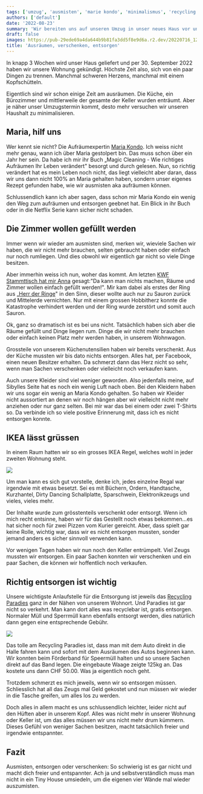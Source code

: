 ```yaml
---
tags: ['umzug', 'ausmisten', 'marie kondo', 'minimalismus', 'recycling']
authors: ['default']
date: '2022-08-23'
summary: 'Wir bereiten uns auf unseren Umzug in unser neues Haus vor und entrümpeln intensiv. Dabei orientieren wir uns teilweise an der Aufräumexpertin Maria Kondo und versuchen, unseren Haushalt zu minimieren. Alles, was wir nicht mehr brauchen, verschenken oder entsorgen wir.'
draft: false
images: https://pub-29ede69a4da644b9b81fa3dd5f8e9d6a.r2.dev/20220716_120305.webp
title: 'Ausräumen, verschenken, entsorgen'
---
```


In knapp 3 Wochen wird unser Haus geliefert und per 30. September 2022 haben
wir unsere Wohnung gekündigt. Höchste Zeit also, sich von ein paar Dingen zu
trennen. Manchmal schweren Herzens, manchmal mit einem Kopfschütteln.

Eigentlich sind wir schon einige Zeit am ausräumen. Die Küche, ein Bürozimmer
und mittlerweile der gesamte der Keller wurden enträumt. Aber je näher unser
Umzugstermin kommt, desto mehr versuchen wir unseren Haushalt zu
minimalisieren.

## Maria, hilf uns

Wer kennt sie nicht? Die Aufräumexpertin [Maria Kondo](https://de.wikipedia.org/wiki/Marie_Kond%C5%8D). Ich weiss nicht mehr
genau, wann ich über Maria gestolpert bin. Das muss schon über ein Jahr her
sein. Da habe ich mir ihr Buch „Magic Cleaning - Wie richtiges Aufräumen Ihr
Leben verändert" besorgt und durch gelesen. Nun, so richtig verändert hat es
mein Leben noch nicht, das liegt vielleicht aber daran, dass wir uns dann
nicht 100% an Maria gehalten haben, sondern unser eigenes Rezept gefunden
habe, wie wir ausmisten aka aufräumen können.

Schlussendlich kann ich aber sagen, dass schon mir Maria Kondo ein wenig den
Weg zum aufräumen und entsorgen geebnet hat. Ein Blick in ihr Buch oder in die
Netflix Serie kann sicher nicht schaden.

## Die Zimmer wollen gefüllt werden

Immer wenn wir wieder am ausmisten sind, merken wir, wieviele Sachen wir
haben, die wir nicht mehr brauchen, selten gebraucht haben oder einfach nur
noch rumliegen. Und dies obwohl wir eigentlich gar nicht so viele Dinge
besitzen.

Aber immerhin weiss ich nun, woher das kommt. Am letzten [KWF Stammttisch hat mir Anna](https://www.kokomo.house/tiny-house/kwf-stammtisch-in-boezen/)
gesagt:"Da kann man nichts machen, Räume und Zimmer wollen einfach gefüllt
werden!". Mir kam dabei als erstes der Ring aus „[Herr der Ringe](https://de.wikipedia.org/wiki/Der_Herr_der_Ringe)" in den Sinn, dieser
wollte auch nur zu Sauron zurück und Mittelerde vernichten. Nur mit einem
grossen Hobbitherz konnte die Katastrophe verhindert werden und der Ring wurde
zerstört und somit auch Sauron.

Ok, ganz so dramatisch ist es bei uns nicht. Tatsächlich haben sich aber die
Räume gefüllt und Dinge liegen rum. Dinge die wir nicht mehr brauchen oder
einfach keinen Platz mehr werden haben, in unserem Wohnwagon.

Grossteile von unserem Küchenutensilien haben wir bereits verschenkt. Aus der
Küche mussten wir bis dato nichts entsorgen. Alles hat, per Facebook, einen
neuen Besitzer erhalten. Da schmerzt dann das Herz nicht so sehr, wenn man
Sachen verschenken oder vielleicht noch verkaufen kann.

Auch unsere Kleider sind viel weniger geworden. Also jedenfalls meine, auf
Sibylles Seite hat es noch ein wenig Luft nach oben. Bei den Kleidern haben
wir uns sogar ein wenig an Maria Kondo gehalten. So haben wir Kleider nicht
aussortiert an denen wir noch hängen aber wir vielleicht nicht mehr anziehen
oder nur ganz selten. Bei mir war das bei einem oder zwei T-Shirts so. Da
verbinde ich so viele positive Erinnerung mit, dass ich es nicht entsorgen
konnte.

## IKEA lässt grüssen

In einem Raum hatten wir so ein grosses IKEA Regel, welches wohl in jeder
zweiten Wohnung steht.

![]({IMAGE_PATH}/kallax-regal-weiss__0644546_pe702768_s5.webp)

Um man kann es sich gut vorstelle, denke ich, jedes einzelne Regal war
irgendwie mit etwas besetzt. Sei es mit Büchern, Ordern, Handtasche,
Kurzhantel, Dirty Dancing Schallplatte, Sparschwein, Elektronikzeugs und
vieles, vieles mehr.

Der Inhalte wurde zum grösstenteils verschenkt oder entsorgt. Wenn ich mich
recht entsinne, haben wir für das Gestellt noch etwas bekommen…es hat sicher
noch für zwei Pizzen vom Kurier gereicht. Aber, dass spielt gar keine Rolle,
wichtig war, dass wir es nicht entsorgen mussten, sonder jemand anders es
sicher sinnvoll verwenden kann.

Vor wenigen Tagen haben wir nun noch den Keller entrümpelt. Viel Zeugs mussten
wir entsorgen. Ein paar Sachen konnten wir verschenken und ein paar Sachen,
die können wir hoffentlich noch verkaufen.

## Richtig entsorgen ist wichtig

Unsere wichtigste Anlaufstelle für die Entsorgung ist jeweils das [Recycling Paradies](https://recycling-paradies.ch/) ganz in der Nähen von unserem
Wohnort. Und Paradies ist gar nicht so verkehrt. Man kann dort alles was
recyclebar ist, gratis entsorgen. Normaler Müll und Sperrmüll kann ebenfalls
entsorgt werden, dies natürlich dann gegen eine entsprechende Gebühr.

![]({IMAGE_PATH}/20220716_130711.webp)

Das tolle am Recycling Paradies ist, dass man mit dem Auto direkt in die Halle
fahren kann und sofort mit dem Ausräumen des Autos beginnen kann. Wir konnten
beim Förderband für Speermüll halten und so unsere Sachen direkt auf das Band
legen. Die eingebaute Waage zeigte 125kg an. Das kostete uns dann CHF 50.00.
Was ja eigentlich noch geht.

Trotzdem schmerzt es mich jeweils, wenn wir so entsorgen müssen. Schliesslich
hat all das Zeugs mal Geld gekostet und nun müssen wir wieder in die Tasche
greifen, um alles los zu werden.

Doch alles in allem macht es uns schlussendlich leichter, leider nicht auf den
Hüften aber in unserem Kopf. Alles was nicht mehr in unserer Wohnung oder
Keller ist, um das alles müssen wir uns nicht mehr drum kümmern. Dieses Gefühl
von weniger Sachen besitzen, macht tatsächlich freier und irgendwie
entspannter.

## Fazit

Ausmisten, entsorgen oder verschenken: So schwierig ist es gar nicht und macht
dich freier und entspannter. Ach ja und selbstverständlich muss man nicht in
ein Tiny House umsiedeln, um die eigenen vier Wände mal wieder auszumisten.
